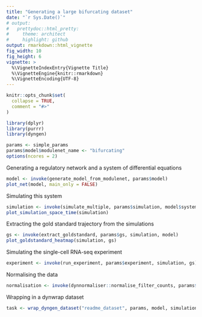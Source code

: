 ```yaml
---
title: "Generating a large bifurcating dataset"
date: "`r Sys.Date()`"
# output:
#   prettydoc::html_pretty:
#     theme: architect
#     highlight: github
output: rmarkdown::html_vignette
fig_width: 10
fig_height: 6
vignette: >
  %\VignetteIndexEntry{Vignette Title}
  %\VignetteEngine{knitr::rmarkdown}
  %\VignetteEncoding{UTF-8}
---
```


```r
knitr::opts_chunk$set(
  collapse = TRUE,
  comment = "#>"
)
```

```r
library(dplyr)
library(purrr)
library(dyngen)

params <- simple_params
params$model$modulenet_name <- "bifurcating"
options(ncores = 2)
```

Generating a regulatory network and a system of differential equations
```r
model <- invoke(generate_model_from_modulenet, params$model)
plot_net(model, main_only = FALSE)
```

Simulating this system 
```r
simulation <- invoke(simulate_multiple, params$simulation, model$system)
plot_simulation_space_time(simulation)
```

Extracting the gold standard trajectory from the simulations
```r
gs <- invoke(extract_goldstandard, params$gs, simulation, model)
plot_goldstandard_heatmap(simulation, gs)
```

Simulating the single-cell RNA-seq experiment
```r
experiment <- invoke(run_experiment, params$experiment, simulation, gs)
```

Normalising the data
```r
normalisation <- invoke(dynnormaliser::normalise_filter_counts, params$normalisation, experiment$counts)
```

Wrapping in a dynwrap dataset
```r
task <- wrap_dyngen_dataset("readme_dataset", params, model, simulation, gs, experiment, normalisation)
```